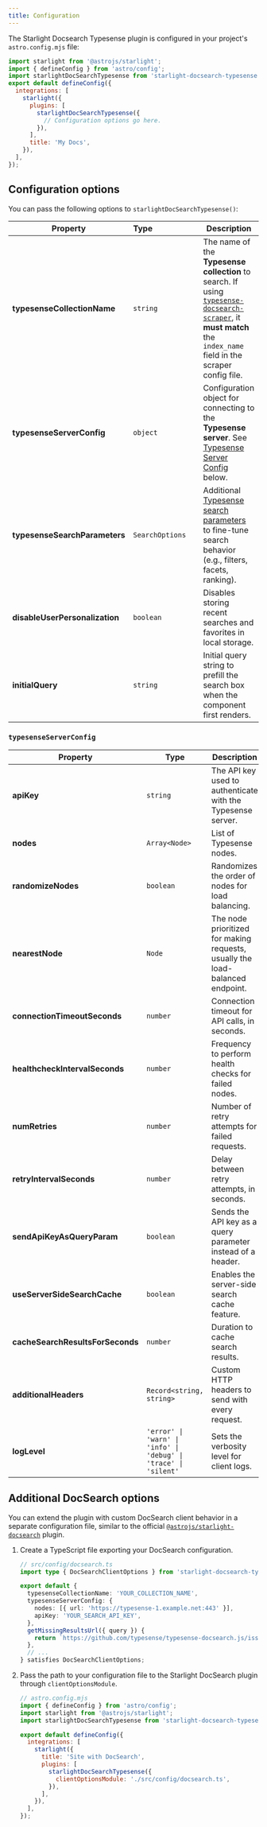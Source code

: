 ```yaml
---
title: Configuration
---
```



The Starlight Docsearch Typesense plugin is configured in your project's `astro.config.mjs` file:

```js
import starlight from '@astrojs/starlight';
import { defineConfig } from 'astro/config';
import starlightDocSearchTypesense from 'starlight-docsearch-typesense';
export default defineConfig({
  integrations: [
    starlight({
      plugins: [
        starlightDocSearchTypesense({
          // Configuration options go here.
        }),
      ],
      title: 'My Docs',
    }),
  ],
});
```

## Configuration options

You can pass the following options to `starlightDocSearchTypesense()`:

| Property                                                                      | Type&nbsp;&nbsp;&nbsp;&nbsp;&nbsp;&nbsp;&nbsp;&nbsp;&nbsp;&nbsp;&nbsp;&nbsp;&nbsp;&nbsp;&nbsp;&nbsp;&nbsp;&nbsp;&nbsp;&nbsp; | Description                                                                                                                                                                                                                |
| ----------------------------------------------------------------------------- | ---------------------------------------------------------------------------------------------------------------------------- | -------------------------------------------------------------------------------------------------------------------------------------------------------------------------------------------------------------------------- |
| **typesenseCollectionName** <Badge text='Required' variant='caution' />       | `string`                                                                                                                     | The name of the **Typesense collection** to search. If using [`typesense-docsearch-scraper`](https://typesense.org/docs/latest/guide/docsearch.html), it **must match** the `index_name` field in the scraper config file. |
| **typesenseServerConfig** <Badge text='Required' variant='caution' />         | `object`                                                                                                                     | Configuration object for connecting to the **Typesense server**. See [Typesense Server Config](#typesenseServerConfig) below.                                                                                              |
| **typesenseSearchParameters**                                                 | `SearchOptions`                                                                                                              | Additional <a href="https://typesense.org/docs/latest/api/search.html#search-parameters" target="_blank">Typesense search parameters</a> to fine-tune search behavior (e.g., filters, facets, ranking).                    |
| **disableUserPersonalization** <Badge text="default: false" variant="note" /> | `boolean`                                                                                                                    | Disables storing recent searches and favorites in local storage.                                                                                                                                                           |
| **initialQuery**                                                              | `string`                                                                                                                     | Initial query string to prefill the search box when the component first renders.                                                                                                                                           |

### `typesenseServerConfig`

| Property                                               | Type                                                            | Description                                                                   |
| ------------------------------------------------------ | --------------------------------------------------------------- | ----------------------------------------------------------------------------- |
| **apiKey** <Badge text='Required' variant='caution' /> | `string`                                                        | The API key used to authenticate with the Typesense server.                   |
| **nodes** <Badge text='Required' variant='caution' />  | `Array<Node>`                                                   | List of Typesense nodes.                                                      |
| **randomizeNodes**                                     | `boolean`                                                       | Randomizes the order of nodes for load balancing.                             |
| **nearestNode**                                        | `Node`                                                          | The node prioritized for making requests, usually the load-balanced endpoint. |
| **connectionTimeoutSeconds**                           | `number`                                                        | Connection timeout for API calls, in seconds.                                 |
| **healthcheckIntervalSeconds**                         | `number`                                                        | Frequency to perform health checks for failed nodes.                          |
| **numRetries**                                         | `number`                                                        | Number of retry attempts for failed requests.                                 |
| **retryIntervalSeconds**                               | `number`                                                        | Delay between retry attempts, in seconds.                                     |
| **sendApiKeyAsQueryParam**                             | `boolean`                                                       | Sends the API key as a query parameter instead of a header.                   |
| **useServerSideSearchCache**                           | `boolean`                                                       | Enables the server-side search cache feature.                                 |
| **cacheSearchResultsForSeconds**                       | `number`                                                        | Duration to cache search results.                                             |
| **additionalHeaders**                                  | `Record<string, string>`                                        | Custom HTTP headers to send with every request.                               |
| **logLevel**                                           | `'error' \| 'warn' \| 'info' \| 'debug' \| 'trace' \| 'silent'` | Sets the verbosity level for client logs.                                     |

## Additional DocSearch options

You can extend the plugin with custom DocSearch client behavior in a separate configuration file, similar to the official <a href="https://starlight.astro.build/guides/site-search/#algolia-docsearch" target="_blank">`@astrojs/starlight-docsearch`</a>
plugin.

<Steps>

1. Create a TypeScript file exporting your DocSearch configuration.

   ```ts
   // src/config/docsearch.ts
   import type { DocSearchClientOptions } from 'starlight-docsearch-typesense';

   export default {
     typesenseCollectionName: 'YOUR_COLLECTION_NAME',
     typesenseServerConfig: {
       nodes: [{ url: 'https://typesense-1.example.net:443' }],
       apiKey: 'YOUR_SEARCH_API_KEY',
     },
     getMissingResultsUrl({ query }) {
       return `https://github.com/typesense/typesense-docsearch.js/issues/new?title=${query}`;
     },
     // ...
   } satisfies DocSearchClientOptions;
   ```

2. Pass the path to your configuration file to the Starlight DocSearch plugin through `clientOptionsModule`.

   ```js {11-13}
   // astro.config.mjs
   import { defineConfig } from 'astro/config';
   import starlight from '@astrojs/starlight';
   import starlightDocSearchTypesense from 'starlight-docsearch-typesense';

   export default defineConfig({
     integrations: [
       starlight({
         title: 'Site with DocSearch',
         plugins: [
           starlightDocSearchTypesense({
             clientOptionsModule: './src/config/docsearch.ts',
           }),
         ],
       }),
     ],
   });
   ```

</Steps>
